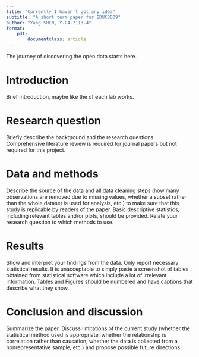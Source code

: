 ```yaml
---
title: "Currently I haven't got any idea"
subtitle: "A short term paper for EDUC8009"
author: "Yang SHEN, Y-C4-7113-4"
format: 
    pdf: 
        documentclass: article
---
```


The journey of discovering the open data starts here. 

# Introduction
Brief introduction, maybe like the of each lab works. 

# Research question

Briefly describe the background and the research questions. Comprehensive literature review is required for journal papers but not required for this project.

# Data and methods
Describe the source of the data and all data cleaning steps (how many observations are removed due to missing values, whether a subset rather than the whole dataset is used for analysis, etc.) to make sure that this study is replicable by readers of the paper. Basic descriptive statistics, including relevant tables and/or plots, should be provided. Relate your research question to which methods to use.

# Results
Show and interpret your findings from the data. Only report necessary statistical results. It is unacceptable to simply paste a screenshot of tables obtained from statistical software which include a lot of irrelevant information. Tables and Figures should be numbered and have captions that describe what they show.

# Conclusion and discussion
Summarize the paper. Discuss limitations of the current study (whether the statistical method used is appropriate, whether the relationship is correlation rather than causation, whether the data is collected from a nonrepresentative sample, etc.) and propose possible future directions.